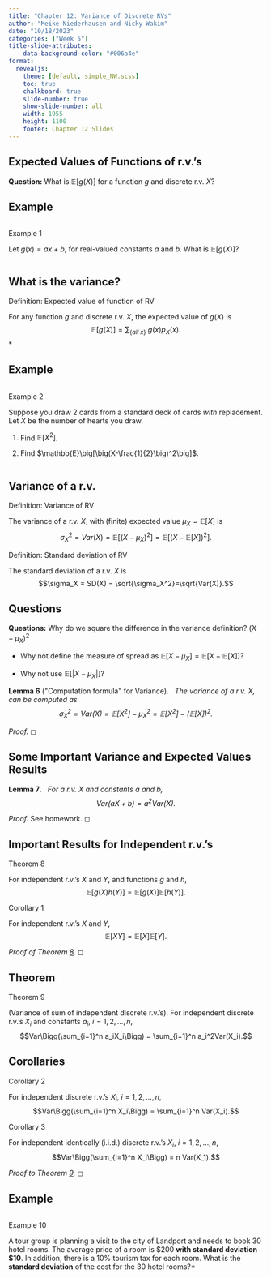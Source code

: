 ```yaml
---
title: "Chapter 12: Variance of Discrete RVs"
author: "Meike Niederhausen and Nicky Wakim"
date: "10/18/2023"
categories: ["Week 5"]
title-slide-attributes:
    data-background-color: "#006a4e"
format: 
  revealjs:
    theme: [default, simple_NW.scss]
    toc: true
    chalkboard: true
    slide-number: true
    show-slide-number: all
    width: 1955
    height: 1100
    footer: Chapter 12 Slides
---
```


## Expected Values of Functions of r.v.'s

**Question:** What is $\mathbb{E}[g(X)]$ for a function $g$ and discrete
r.v. $X$?

## Example

::: columns
::: {.column width="40%"}
::: example
::: ex-title 
Example 1
:::
::: ex-cont
Let $g(x) = ax+b$, for real-valued constants $a$ and
$b$. What is $\mathbb{E}[g(X)]$?
:::
:::

:::
:::


## What is the variance?

::: definition
::: def-title
Definition: Expected value of function of RV
:::
::: def-cont
For any function $g$ and discrete r.v. $X$, the expected value of $g(X)$ is
$$\mathbb{E}[g(X)] = \sum_{\{all\ x\}}\ g(x) p_X(x).$$*
:::
:::

## Example

::: columns
::: {.column width="40%"}
::: example
::: ex-title
Example 2
:::
::: ex-cont
Suppose you draw 2 cards from a standard deck of cards
*with* replacement. Let $X$ be the number of hearts you draw.

1.  Find $\mathbb{E}[X^2]$.

2.  Find $\mathbb{E}\big[\big(X-\frac{1}{2}\big)^2\big]$.
:::
:::

:::
:::

## Variance of a r.v.

::: definition
::: def-title
Definition: Variance of RV
:::
::: def-cont
The variance of a r.v. $X$,
with (finite) expected value $\mu_X=\mathbb{E}[X]$ is
$$\sigma_X^2=Var(X)=\mathbb{E}[(X-\mu_X)^2] = \mathbb{E}[(X-\mathbb{E}[X])^2].$$
:::
:::

::: definition
::: def-title
Definition: Standard deviation of RV
:::
::: def-cont
The standard
deviation of a r.v. $X$ is
$$\sigma_X = SD(X) = \sqrt{\sigma_X^2}=\sqrt{Var(X)}.$$
:::
:::

## Questions

**Questions:** Why do we square the difference in the variance
definition? $(X-\mu_X)^2$

-   Why not define the measure of spread as
    $\mathbb{E}[X-\mu_X] = \mathbb{E}[X-\mathbb{E}[X]]$?

-   Why not use $\mathbb{E}[|X-\mu_X|]$?

::: {#DefVar_Comp .lemma}
**Lemma 6** (\"Computation formula\" for Variance). *  The variance of a
r.v. $X$, can be computed as
$$\sigma_X^2=Var(X)=\mathbb{E}[X^2]-\mu_X^2 = \mathbb{E}[X^2] - (\mathbb{E}[X])^2.$$*
:::

::: proof
*Proof.* ◻
:::

## Some Important Variance and Expected Values Results

::: lemma
**Lemma 7**. *  For a r.v. $X$ and constants $a$ and $b$,
$$Var(aX+b) = a^2Var(X).$$*
:::

::: proof
*Proof.* See homework. ◻
:::

## Important Results for Independent r.v.'s

::: theorem
::: thm-title
Theorem 8
:::
::: thm-cont
For independent r.v.'s $X$ and $Y$, and functions $g$
and $h$, $$\mathbb{E}[g(X)h(Y)] = \mathbb{E}[g(X)]\mathbb{E}[h(Y)].$$
:::
:::

::: proposition
::: prop-title
Corollary 1
:::
::: prop-cont
For independent r.v.'s $X$ and $Y$,
$$\mathbb{E}[XY] = \mathbb{E}[X]\mathbb{E}[Y].$$
:::
:::

::: proof
*Proof of Theorem [8](#E_indep_gXhY){reference-type="ref"
reference="E_indep_gXhY"}.* ◻
:::

## Theorem

::: theorem
::: thm-title
Theorem 9
:::
::: thm-cont
(Variance of sum of independent discrete r.v.'s). For
independent discrete r.v.'s $X_i$ and constants $a_i$, $i=1,2,\dots, n$,
$$Var\Bigg(\sum_{i=1}^n a_iX_i\Bigg) = \sum_{i=1}^n a_i^2Var(X_i).$$
:::
:::

## Corollaries

::: proposition
::: prop-title
Corollary 2
:::
::: prop-cont
For independent discrete r.v.'s $X_i$,
$i=1,2,\dots, n$,
$$Var\Bigg(\sum_{i=1}^n X_i\Bigg) = \sum_{i=1}^n Var(X_i).$$
:::
:::

::: proposition
::: prop-title
Corollary 3
:::

::: prop-cont
For independent identically (i.i.d.) discrete r.v.'s
$X_i$, $i=1,2,\dots, n$,
$$Var\Bigg(\sum_{i=1}^n X_i\Bigg) = n Var(X_1).$$
:::
:::

::: proof
*Proof to Theorem [9](#ThmVarSum){reference-type="ref"
reference="ThmVarSum"}.* ◻
:::

## Example

::: columns
::: {.column width="40%"}
::: example
::: ex-title
Example 10
:::
::: ex-cont
A tour group is planning a visit to the city of
Landport and needs to book 30 hotel rooms. The average price of a room
is \$200 **with standard deviation \$10**. In addition, there is a 10%
tourism tax for each room. What is the **standard deviation** of the
cost for the 30 hotel rooms?*
:::
:::

:::
:::
